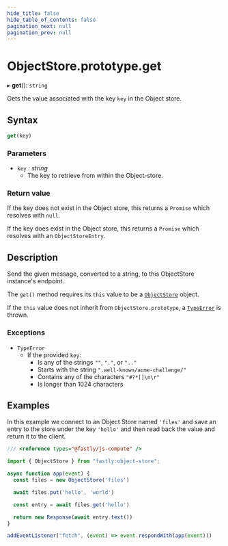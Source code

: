 ```yaml
---
hide_title: false
hide_table_of_contents: false
pagination_next: null
pagination_prev: null
---
```

# ObjectStore.prototype.get

▸ **get**(): `string`

Gets the value associated with the key `key` in the Object store.

## Syntax

```js
get(key)
```

### Parameters

- `key` _: string_
  - The key to retrieve from within the Object-store.

### Return value

If the key does not exist in the Object store, this returns a `Promise` which resolves with `null`.

If the key does exist in the Object store, this returns a `Promise` which resolves with an `ObjectStoreEntry`.

## Description

Send the given message, converted to a string, to this ObjectStore instance's endpoint.

The `get()` method requires its `this` value to be a [`ObjectStore`](../ObjectStore.mdx) object.

If the `this` value does not inherit from `ObjectStore.prototype`, a [`TypeError`](../../../globals/TypeError/TypeError.mdx) is thrown.

### Exceptions

- `TypeError`
  - If the provided `key`:
    - Is any of the strings `""`, `"."`, or `".."`
    - Starts with the string `".well-known/acme-challenge/"`
    - Contains any of the characters `"#?*[]\n\r"`
    - Is longer than 1024 characters

## Examples

In this example we connect to an Object Store named `'files'` and save an entry to the store under the key `'hello'` and then read back the value and return it to the client.

```js
/// <reference types="@fastly/js-compute" />

import { ObjectStore } from "fastly:object-store";

async function app(event) {
  const files = new ObjectStore('files')

  await files.put('hello', 'world')

  const entry = await files.get('hello')

  return new Response(await entry.text())
}

addEventListener("fetch", (event) => event.respondWith(app(event)))

```
